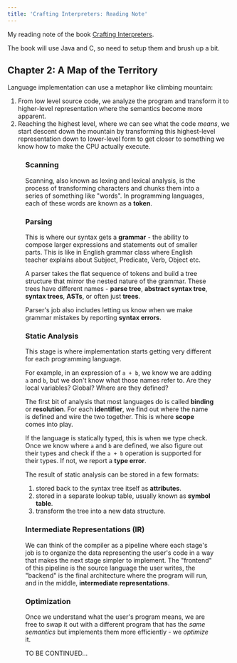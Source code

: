```yaml
---
title: 'Crafting Interpreters: Reading Note'
---
```



My reading note of the book [Crafting Interpreters](https://craftinginterpreters.com/).

The book will use Java and C, so need to setup them and brush up a bit.

## Chapter 2: A Map of the Territory

Language implementation can use a metaphor like climbing mountain:

1. From low level source code, we analyze the program and transform it to higher-level representation where the semantics become more apparent.
2. Reaching the highest level, where we can see what the code _means_, we start descent down the mountain by transforming this highest-level representation down to lower-level form to get closer to something we know how to make the CPU actually execute.

<Figure
  caption="Language implementation can be seen as mountain climbing"
  src={mountainMetaphor}
/>

### Scanning

Scanning, also known as lexing and lexical analysis, is the process of transforming characters and chunks them into a series of something like "words". In programming languages, each of these words are known as a **token**.

### Parsing

This is where our syntax gets a **grammar** - the ability to compose larger expressions and statements out of smaller parts. This is like in English grammar class where English teacher explains about Subject, Predicate, Verb, Object etc.

A parser takes the flat sequence of tokens and build a tree structure that mirror the nested nature of the grammar. These trees have different names - **parse tree**, **abstract syntax tree**, **syntax trees**, **ASTs**, or often just **trees**.

Parser's job also includes letting us know when we make grammar mistakes by reporting **syntax errors**.

### Static Analysis

This stage is where implementation starts getting very different for each programming language.

For example, in an expression of `a + b`, we know we are adding `a` and `b`, but we don't know what those names refer to. Are they local variables? Global? Where are they defined?

The first bit of analysis that most languages do is called **binding** or **resolution**. For each **identifier**, we find out where the name is defined and wire the two together. This is where **scope** comes into play.

If the language is statically typed, this is when we type check. Once we know where `a` and `b` are defined, we also figure out their types and check if the `a + b` operation is supported for their types. If not, we report a **type error**.

The result of static analysis can be stored in a few formats:

1. stored back to the syntax tree itself as **attributes**.
2. stored in a separate lookup table, usually known as **symbol table**.
3. transform the tree into a new data structure.

### Intermediate Representations (IR)

We can think of the compiler as a pipeline where each stage's job is to organize the data representing the user's code in a way that makes the next stage simpler to implement. The "frontend" of this pipeline is the source language the user writes, the "backend" is the final architecture where the program will run, and in the middle, **intermediate representations**.

### Optimization

Once we understand what the user's program means, we are free to swap it out with a different program that has the _same semantics_ but implements them more efficiently - we _optimize_ it.

<p className="text-4xl font-extrabold text-center">TO BE CONTINUED...</p>
